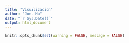 ```yaml
---
title: "Visualizacion"
author: "Joel Hu"
date: "`r Sys.Date()`"
output: html_document
---
```

```r
knitr::opts_chunk$set(warning = FALSE, message = FALSE)
```









